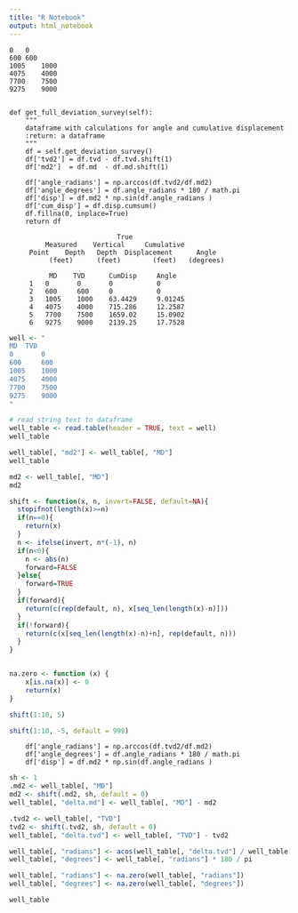 ```yaml
---
title: "R Notebook"
output: html_notebook
---
```


    0	0
    600	600
    1005	1000
    4075	4000
    7700	7500
    9275	9000


    def get_full_deviation_survey(self):
        """
        dataframe with calculations for angle and cumulative displacement
        :return: a dataframe
        """
        df = self.get_deviation_survey()
        df['tvd2'] = df.tvd - df.tvd.shift(1)
        df['md2']  = df.md  - df.md.shift(1)

        df['angle_radians'] = np.arccos(df.tvd2/df.md2)
        df['angle_degrees'] = df.angle_radians * 180 / math.pi
        df['disp'] = df.md2 * np.sin(df.angle_radians )
        df['cum_disp'] = df.disp.cumsum()
        df.fillna(0, inplace=True)
        return df
     
                	     	   True	       	     	
           	 Measured	 Vertical	  Cumulative	     	
         Point	  Depth	  Depth	 Displacement	   Angle	
           	  (feet)	  (feet)	    (feet)	 (degrees)
           	  
           	  MD    TVD      CumDisp     Angle
         1	 0	     0	     0	         0	
         2	 600	 600	 0	         0	
         3	 1005	 1000	 63.4429	 9.01245	
         4	 4075	 4000	 715.286	 12.2587	
         5	 7700	 7500	 1659.02	 15.0902	
         6	 9275	 9000	 2139.25	 17.7528	
   
        

```r
well <- "
MD	TVD
0	    0
600	    600
1005	1000
4075	4000
7700	7500
9275	9000
"

# read string text to dataframe
well_table <- read.table(header = TRUE, text = well)
well_table
```


```r
well_table[, "md2"] <- well_table[, "MD"]
well_table
```

```r
md2 <- well_table[, "MD"]
md2
```

```r
shift <- function(x, n, invert=FALSE, default=NA){
  stopifnot(length(x)>=n)
  if(n==0){
    return(x)
  }
  n <- ifelse(invert, n*(-1), n)
  if(n<0){
    n <- abs(n)
    forward=FALSE
  }else{
    forward=TRUE
  }
  if(forward){
    return(c(rep(default, n), x[seq_len(length(x)-n)]))
  }
  if(!forward){
    return(c(x[seq_len(length(x)-n)+n], rep(default, n)))
  }
}


na.zero <- function (x) {
    x[is.na(x)] <- 0
    return(x)
}
```



```r
shift(1:10, 5)
```

```r
shift(1:10, -5, default = 999)
```


        df['angle_radians'] = np.arccos(df.tvd2/df.md2)
        df['angle_degrees'] = df.angle_radians * 180 / math.pi
        df['disp'] = df.md2 * np.sin(df.angle_radians )

```r
sh <- 1
.md2 <- well_table[, "MD"]
md2 <- shift(.md2, sh, default = 0)
well_table[, "delta.md"] <- well_table[, "MD"] - md2

.tvd2 <- well_table[, "TVD"]
tvd2 <- shift(.tvd2, sh, default = 0)
well_table[, "delta.tvd"] <- well_table[, "TVD"] - tvd2

well_table[, "radians"] <- acos(well_table[, "delta.tvd"] / well_table[, "delta.md"])
well_table[, "degrees"] <- well_table[, "radians"] * 180 / pi

well_table[, "radians"] <- na.zero(well_table[, "radians"])
well_table[, "degrees"] <- na.zero(well_table[, "degrees"])

well_table
```

```r


```

